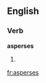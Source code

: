
==English==

===Verb===
'''asperses'''

# {{third-person singular of|[[asperse]]}}

[[fr:asperses]]
